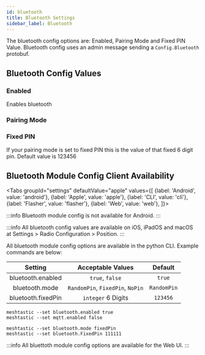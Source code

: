 ```yaml
---
id: bluetooth
title: Bluetooth Settings
sidebar_label: Bluetooth
---
```



The bluetooth config options are: Enabled, Pairing Mode and Fixed PIN Value.  Bluetooth config uses an admin message sending a `Config.Bluetooth` protobuf.

## Bluetooth Config Values

### Enabled

Enables bluetooth

### Pairing Mode

### Fixed PIN

If your pairing mode is set to fixed PIN this is the value of that fixed 6 digit pin. Default value is 123456

## Bluetooth Module Config Client Availability

<Tabs
groupId="settings"
defaultValue="apple"
values={[
{label: 'Android', value: 'android'},
{label: 'Apple', value: 'apple'},
{label: 'CLI', value: 'cli'},
{label: 'Flasher', value: 'flasher'},
{label: 'Web', value: 'web'},
]}>
<TabItem value="android">

:::info
Bluetooth module config is not available for Android.
:::

</TabItem>
<TabItem value="apple">

:::info
All bluetooth config values are available on iOS, iPadOS and macOS at Settings > Radio Configuration > Position.
:::

</TabItem>
<TabItem value="cli">

All bluetooth module config options are available in the python CLI. Example commands are below:

|          Setting          |  Acceptable Values  | Default |
| :-----------------------: | :-----------------: | :-----: |
| bluetooth.enabled |   `true`, `false`   | `true` |
|  bluetooth.mode  |   `RandomPin`, `FixedPin`, `NoPin`   | `RandomPin` |
| bluetooth.fixedPin  | `integer` 6 Digits |   `123456`   |

```shell title="Enable/Disable Bluetooth Module"
meshtastic --set bluetooth.enabled true
meshtastic --set mqtt.enabled false
```

```shell title="Set a fixed pin"
meshtastic --set bluetooth.mode fixedPin
meshtastic --set bluetooth.FixedPin 111111
```
  </TabItem>
  <TabItem value="web">

:::info
All bluettoth module config options are available for the Web UI.
:::
    
  </TabItem>
</Tabs>